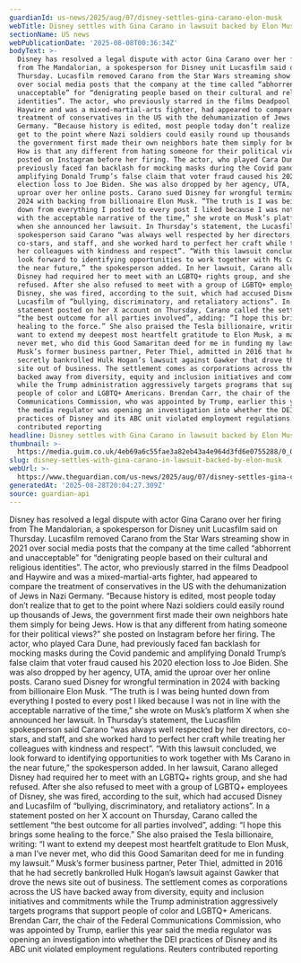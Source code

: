 ```yaml
---
guardianId: us-news/2025/aug/07/disney-settles-gina-carano-elon-musk
webTitle: Disney settles with Gina Carano in lawsuit backed by Elon Musk
sectionName: US news
webPublicationDate: '2025-08-08T00:36:34Z'
bodyText: >-
  Disney has resolved a legal dispute with actor Gina Carano over her firing
  from The Mandalorian, a spokesperson for Disney unit Lucasfilm said on
  Thursday. Lucasfilm removed Carano from the Star Wars streaming show in 2021
  over social media posts that the company at the time called “abhorrent and
  unacceptable” for “denigrating people based on their cultural and religious
  identities”. The actor, who previously starred in the films Deadpool and
  Haywire and was a mixed-martial-arts fighter, had appeared to compare the
  treatment of conservatives in the US with the dehumanization of Jews in Nazi
  Germany. “Because history is edited, most people today don’t realize that to
  get to the point where Nazi soldiers could easily round up thousands of Jews,
  the government first made their own neighbors hate them simply for being Jews.
  How is that any different from hating someone for their political views?” she
  posted on Instagram before her firing. The actor, who played Cara Dune, had
  previously faced fan backlash for mocking masks during the Covid pandemic and
  amplifying Donald Trump’s false claim that voter fraud caused his 2020
  election loss to Joe Biden. She was also dropped by her agency, UTA, amid the
  uproar over her online posts. Carano sued Disney for wrongful termination in
  2024 with backing from billionaire Elon Musk. “The truth is I was being hunted
  down from everything I posted to every post I liked because I was not in line
  with the acceptable narrative of the time,” she wrote on Musk’s platform X
  when she announced her lawsuit. In Thursday’s statement, the Lucasfilm
  spokesperson said Carano “was always well respected by her directors,
  co-stars, and staff, and she worked hard to perfect her craft while treating
  her colleagues with kindness and respect”. “With this lawsuit concluded, we
  look forward to identifying opportunities to work together with Ms Carano in
  the near future,” the spokesperson added. In her lawsuit, Carano alleged
  Disney had required her to meet with an LGBTQ+ rights group, and she had
  refused. After she also refused to meet with a group of LGBTQ+ employees of
  Disney, she was fired, according to the suit, which had accused Disney and
  Lucasfilm of “bullying, discriminatory, and retaliatory actions”. In a
  statement posted on her X account on Thursday, Carano called the settlement
  “the best outcome for all parties involved”, adding: “I hope this brings some
  healing to the force.” She also praised the Tesla billionaire, writing: “I
  want to extend my deepest most heartfelt gratitude to Elon Musk, a man I’ve
  never met, who did this Good Samaritan deed for me in funding my lawsuit.”
  Musk’s former business partner, Peter Thiel, admitted in 2016 that he had
  secretly bankrolled Hulk Hogan’s lawsuit against Gawker that drove the news
  site out of business. The settlement comes as corporations across the US have
  backed away from diversity, equity and inclusion initiatives and commitments
  while the Trump administration aggressively targets programs that support
  people of color and LGBTQ+ Americans. Brendan Carr, the chair of the Federal
  Communications Commission, who was appointed by Trump, earlier this year said
  the media regulator was opening an investigation into whether the DEI
  practices of Disney and its ABC unit violated employment regulations. Reuters
  contributed reporting
headline: Disney settles with Gina Carano in lawsuit backed by Elon Musk
thumbnail: >-
  https://media.guim.co.uk/4eb69a6c55fae3a82eb43a4e964d3fd6e0755288/0_0_1767_1414/500.jpg
slug: disney-settles-with-gina-carano-in-lawsuit-backed-by-elon-musk
webUrl: >-
  https://www.theguardian.com/us-news/2025/aug/07/disney-settles-gina-carano-elon-musk
generatedAt: '2025-08-28T20:04:27.309Z'
source: guardian-api
---
```

Disney has resolved a legal dispute with actor Gina Carano over her firing from The Mandalorian, a spokesperson for Disney unit Lucasfilm said on Thursday. Lucasfilm removed Carano from the Star Wars streaming show in 2021 over social media posts that the company at the time called “abhorrent and unacceptable” for “denigrating people based on their cultural and religious identities”. The actor, who previously starred in the films Deadpool and Haywire and was a mixed-martial-arts fighter, had appeared to compare the treatment of conservatives in the US with the dehumanization of Jews in Nazi Germany. “Because history is edited, most people today don’t realize that to get to the point where Nazi soldiers could easily round up thousands of Jews, the government first made their own neighbors hate them simply for being Jews. How is that any different from hating someone for their political views?” she posted on Instagram before her firing. The actor, who played Cara Dune, had previously faced fan backlash for mocking masks during the Covid pandemic and amplifying Donald Trump’s false claim that voter fraud caused his 2020 election loss to Joe Biden. She was also dropped by her agency, UTA, amid the uproar over her online posts. Carano sued Disney for wrongful termination in 2024 with backing from billionaire Elon Musk. “The truth is I was being hunted down from everything I posted to every post I liked because I was not in line with the acceptable narrative of the time,” she wrote on Musk’s platform X when she announced her lawsuit. In Thursday’s statement, the Lucasfilm spokesperson said Carano “was always well respected by her directors, co-stars, and staff, and she worked hard to perfect her craft while treating her colleagues with kindness and respect”. “With this lawsuit concluded, we look forward to identifying opportunities to work together with Ms Carano in the near future,” the spokesperson added. In her lawsuit, Carano alleged Disney had required her to meet with an LGBTQ+ rights group, and she had refused. After she also refused to meet with a group of LGBTQ+ employees of Disney, she was fired, according to the suit, which had accused Disney and Lucasfilm of “bullying, discriminatory, and retaliatory actions”. In a statement posted on her X account on Thursday, Carano called the settlement “the best outcome for all parties involved”, adding: “I hope this brings some healing to the force.” She also praised the Tesla billionaire, writing: “I want to extend my deepest most heartfelt gratitude to Elon Musk, a man I’ve never met, who did this Good Samaritan deed for me in funding my lawsuit.” Musk’s former business partner, Peter Thiel, admitted in 2016 that he had secretly bankrolled Hulk Hogan’s lawsuit against Gawker that drove the news site out of business. The settlement comes as corporations across the US have backed away from diversity, equity and inclusion initiatives and commitments while the Trump administration aggressively targets programs that support people of color and LGBTQ+ Americans. Brendan Carr, the chair of the Federal Communications Commission, who was appointed by Trump, earlier this year said the media regulator was opening an investigation into whether the DEI practices of Disney and its ABC unit violated employment regulations. Reuters contributed reporting
